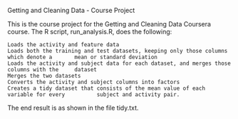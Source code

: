 Getting and Cleaning Data - Course Project

This is the course project for the Getting and Cleaning Data Coursera course. The R script, run_analysis.R, does the following:

    
    Loads the activity and feature data
    Loads both the training and test datasets, keeping only those columns which denote a       mean or standard deviation
    Loads the activity and subject data for each dataset, and merges those columns with the     dataset
    Merges the two datasets
    Converts the activity and subject columns into factors
    Creates a tidy dataset that consists of the mean value of each variable for every          subject and activity pair.

The end result is as shown in the file tidy.txt.